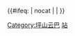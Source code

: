 {{鐵道路線|
| 模板名稱 = 坪山云巴1号线
| 名稱 = [[坪山云巴1号线]]
| 代表色 = 
| Logo = 
| 背景顏色 = 
| 車站列表 = [[坪山站|坪山高铁站]]{{深圳地鐵線路換乘|16}}－[[站前路东站|站前路东]]－[[文化聚落站|文化聚落]]－[[坪山中心站|坪山中心]]{{深圳地鐵線路換乘|14}} －[[中芯国际站|中芯国际]]－[[综合保税区站(深圳)|综合保税区]]－[[燕子岭站|燕子岭]]－[[未来城站|未来城]]－[[自然博物馆西站|自然博物馆西]]－[[龙背站|龙背]]{{深圳地鐵線路換乘|16}} －[[比亚迪北站|比亚迪北]]－''[[沙壆站|沙壆]]－[[高级中学东校区站|高级中学东校区]]－[[田头站|田头]]－[[技术大学站|技术大学]]－[[竹坑站|竹坑]]－[[科创城南站|科创城南]]－[[科创城站|科创城]]－[[聚龙花园站|聚龙花园]]－[[亚迪三村站|亚迪三村]]－[[光祖路口站|光祖路口]]－[[坑梓站|坑梓]]－[[大水湾站|大水湾]]－[[龙田站(深圳)|龙田]]''
}}<includeonly>{{#ifeq: {{{1}}} | nocat | <!--空--> | [[Category:坪山云巴]] }}</includeonly><noinclude>
[[Category:深圳地铁车站模板|站]]
</noinclude>